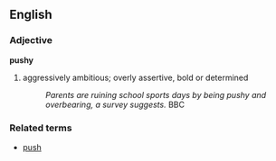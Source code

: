==English==
===Adjective===
'''pushy'''
#aggressively ambitious; overly assertive, bold or determined
#:''Parents are ruining school sports days by being pushy and overbearing, a survey suggests.'' BBC

===Related terms===
*[[push]]